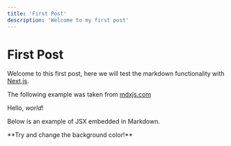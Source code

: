 ```yaml
---
title: 'First Post'
description: 'Welcome to my first post'
---
```


# First Post

Welcome to this first post, here we will test the markdown functionality with [Next.js](https://nextjs.org/).

The following example was taken from [mdxjs.com](https://mdxjs.com/getting-started/#mdx)

Hello, *world*!

Below is an example of JSX embedded in Markdown.

<div style={{padding: '20px', backgroundColor: 'tomato', color: 'black' }}>
  **Try and change the background color!**
</div>